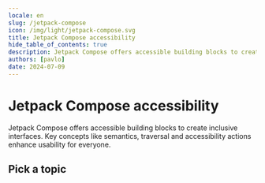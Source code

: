 ```yaml
---
locale: en
slug: /jetpack-compose
icon: /img/light/jetpack-compose.svg
title: Jetpack Compose accessibility
hide_table_of_contents: true
description: Jetpack Compose offers accessible building blocks to create inclusive interfaces. Key concepts like semantics, traversal and accessibility actions enhance usability for everyone.
authors: [pavlo]
date: 2024-07-09
---
```


# Jetpack Compose accessibility

Jetpack Compose offers accessible building blocks to create inclusive interfaces. Key concepts like semantics, traversal and accessibility actions enhance usability for everyone.

## Pick a topic

<LinkList title="List of Jetpack Compose accessibility topics" isHighlighted={true}>
  <LinkListItem
    url="/en/docs/jetpack-compose/samples"
    title="Browse Jetpack Compose code samples"
    label="Jetpack Compose accessibility code samples"
    description="Browse code samples to learn how to build more accessible Jetpack Compose apps."
    image="/img/light/code.svg"
    alt="Code icon"
  />
  <LinkListItem
    url="/en/docs/android/features"
    title="Learn about Android accessibility features"
    label="Android accessibility features"
    description="Learn about the accessibility features that are offered by Android."
    image="/img/light/features.svg"
    alt="Features icon"
  />
</LinkList>
